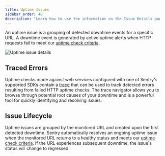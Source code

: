 ```yaml
---
title: Uptime Issues
sidebar_order: 40
description: "Learn how to use the information on the Issue Details page to debug an error issue."
---
```


An uptime issue is a grouping of detected downtime events for a specific URL. A downtime event is generated by
active uptime alerts when HTTP requests fail to meet our
[uptime check criteria](/product/uptime-monitoring/#uptime-check-criteria).

![Uptime issue details](./img/uptime-issue-details.png)

## Traced Errors

Uptime checks made against web services configured with one of Sentry's supported SDKs contain a
[trace](/concepts/key-terms/tracing/) that can be used to track detected errors resulting from failed HTTP uptime checks. The trace navigator allows you to browse through potential root causes of your downtime and is a powerful tool for quickly identifying and resolving issues.

## Issue Lifecycle

Uptime issues are grouped by the monitored URL and created upon the first detected downtime. Sentry automatically resolves an ongoing uptime issue when the monitored URL returns to a healthy status and meets our [uptime check criteria](/product/uptime-monitoring/#uptime-check-criteria). If the URL experiences subsequent downtime, the issue's status will change to regressed.
